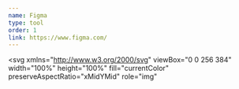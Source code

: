```yaml
---
name: Figma
type: tool
order: 1
link: https://www.figma.com/
---
```


<svg
  xmlns="http://www.w3.org/2000/svg"
  viewBox="0 0 256 384"
  width="100%"
  height="100%"
  fill="currentColor"
  preserveAspectRatio="xMidYMid"
  role="img"
>
  <path d="M64 384c35.328 0 64-28.672 64-64v-64H64c-35.328 0-64 28.672-64 64s28.672 64 64 64Z" />
  <path d="M0 192c0-35.328 28.672-64 64-64h64v128H64c-35.328 0-64-28.672-64-64Z" />
  <path d="M0 64C0 28.672 28.672 0 64 0h64v128H64C28.672 128 0 99.328 0 64Z" />
  <path d="M128 0h64c35.328 0 64 28.672 64 64s-28.672 64-64 64h-64V0Z" />
  <path d="M256 192c0 35.328-28.672 64-64 64s-64-28.672-64-64 28.672-64 64-64 64 28.672 64 64Z" />
</svg>
